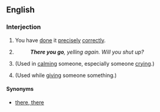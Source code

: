 ==English==
===Interjection===
{{en-intj|pos=[[there]] [[you]] [[go]]}}
#{{informal|idiom}} You have [[done]] it [[precisely]] [[correctly]].
#{{informal|idiom}} {{rfdef}}
#:'''''There you go''', yelling again. Will you shut up?''
#{{informal|idiom}} (Used in [[calm]]ing someone, especially someone [[cry]]ing.)
#{{informal|idiom}} (Used while [[give|giving]] someone something.)
====Synonyms====
*{{sense|used in calming}} [[there, there]]
